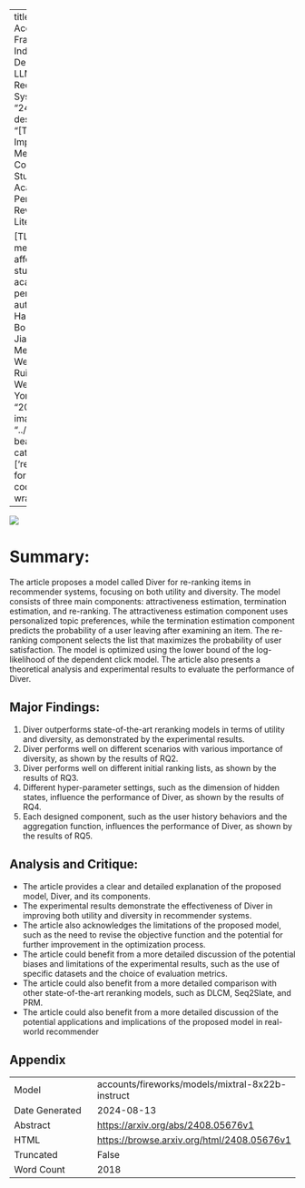 
---
title: "A Decoding Acceleration Framework for Industrial Deployable LLM-based Recommender Systems"
id: "2408.05676v1"
description: "[TEXT] The Impact of Social Media on College Students' Academic Performance: A Review of Literature

[TL;DR] Social media negatively affects college students' academic performance."
author: Yunjia Xi, Hangyu Wang, Bo Chen, Jianghao Lin, Menghui Zhu, Weiwen Liu, Ruiming Tang, Weinan Zhang, Yong Yu
date: "2024-08-11"
image: "../../../bayesian-beagle.png"
categories: ['recommender']
format:
  html:
    code-overflow: wrap
---

![](../../../bayesian-beagle.png)

# Summary:

The article proposes a model called Diver for re-ranking items in recommender systems, focusing on both utility and diversity. The model consists of three main components: attractiveness estimation, termination estimation, and re-ranking. The attractiveness estimation component uses personalized topic preferences, while the termination estimation component predicts the probability of a user leaving after examining an item. The re-ranking component selects the list that maximizes the probability of user satisfaction. The model is optimized using the lower bound of the log-likelihood of the dependent click model. The article also presents a theoretical analysis and experimental results to evaluate the performance of Diver.

## Major Findings:

1. Diver outperforms state-of-the-art reranking models in terms of utility and diversity, as demonstrated by the experimental results.
2. Diver performs well on different scenarios with various importance of diversity, as shown by the results of RQ2.
3. Diver performs well on different initial ranking lists, as shown by the results of RQ3.
4. Different hyper-parameter settings, such as the dimension of hidden states, influence the performance of Diver, as shown by the results of RQ4.
5. Each designed component, such as the user history behaviors and the aggregation function, influences the performance of Diver, as shown by the results of RQ5.

## Analysis and Critique:

* The article provides a clear and detailed explanation of the proposed model, Diver, and its components.
* The experimental results demonstrate the effectiveness of Diver in improving both utility and diversity in recommender systems.
* The article also acknowledges the limitations of the proposed model, such as the need to revise the objective function and the potential for further improvement in the optimization process.
* The article could benefit from a more detailed discussion of the potential biases and limitations of the experimental results, such as the use of specific datasets and the choice of evaluation metrics.
* The article could also benefit from a more detailed comparison with other state-of-the-art reranking models, such as DLCM, Seq2Slate, and PRM.
* The article could also benefit from a more detailed discussion of the potential applications and implications of the proposed model in real-world recommender

## Appendix

|          |          |
|----------|----------|
| Model     | accounts/fireworks/models/mixtral-8x22b-instruct       |
| Date Generated     | 2024-08-13       |
| Abstract | [https://arxiv.org/abs/2408.05676v1](https://arxiv.org/abs/2408.05676v1)        |
| HTML     | [https://browse.arxiv.org/html/2408.05676v1](https://browse.arxiv.org/html/2408.05676v1)       |
| Truncated       | False       |
| Word Count       | 2018       |